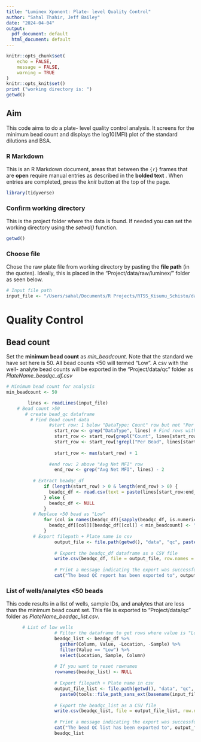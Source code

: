```yaml
---
title: "Luminex Xponent: Plate- level Quality Control"
author: "Sahal Thahir, Jeff Bailey"
date: "2024-04-04"
output:
  pdf_document: default
  html_document: default
---
```


```r


knitr::opts_chunk$set(
	echo = FALSE,
	message = FALSE,
	warning = TRUE
)
knitr::opts_knit$set()
print ("working directory is: ")
getwd()
```
## Aim
This code aims to do a plate- level quality control analysis. It screens for the minimum bead count and displays the log10(MFI) plot of the standard dilutions and BSA.

### R Markdown
This is an R Markdown document, areas that between the ```{r}  ``` frames that are **open** require manual entries as described in the **bolded text** . When entries are completed, press the *knit* button at the top of the page.  

```{=html}
<!-- *Markdown is a simple formatting syntax for authoring HTML, PDF, and MS Word documents. For more details on using R Markdown see <http://rmarkdown.rstudio.com>. #When you click the **Knit** button a document will be generated that includes both content as well as the output of any embedded R code chunks within the document. You can embed an R code chunk like this with `and`* /
--->
```
```{=html}
<!--
DEVELOPER NOTES
#useful links BSA corrected-- <https://docs.google.com/spreadsheets/d/1kFEW7UqGGvfmOtYQq_AdP3V2w7LwdhDLpTHPmPaJGnM/edit#gid=1434210263>

#TODO: potential transplate normalization based on standards

-->
```

```r
library(tidyverse)
```

### Confirm working directory
This is the project folder where the data is found. If needed you can set the working directory using the *setwd()* function. 
```r
getwd()
```

### Choose file
Chose the raw plate file from working directory by pasting the **file path** (in the quotes). Ideally, this is placed in the "Project/data/raw/luminex/" folder as seen below.

```r
# Input file path
input_file <- "/Users/sahal/Documents/R Projects/RTSS_Kisumu_Schisto/data/raw/luminex/Ahero_IgG1_Test.csv"
```

# Quality Control
## Bead count
  Set the **minimum bead count** as *min_beadcount*. Note that the standard we have set here is 50. All bead counts <50 will termed "Low". A csv with the well- analyte bead counts will be exported in the "Project/data/qc" folder as *PlateName_beadqc_df.csv*
 
```r
# Minimum bead count for analysis
min_beadcount <- 50
```

```r
        lines <- readLines(input_file)
    # Bead count >50
       # create bead_qc dataframe   
         # Find Bead count data 
                #start row: 1 below "DataType: Count" row but not "Per Bead Count"
                  start_row <- grep("DataType", lines) # Find rows with "DataType"
                  start_row <- start_row[grepl("Count", lines[start_row])] # Filter rows with "Count"
                  start_row <- start_row[!grepl("Per Bead", lines[start_row])]  # Filter out rows with "Per Bead"
      
                  start_row <- max(start_row) + 1 
                  
                #end row: 2 above "Avg Net MFI" row
                  end_row <- grep("Avg Net MFI", lines) - 2
              
          # Extract beadqc_df
              if (length(start_row) > 0 & length(end_row) > 0) {
                beadqc_df <- read.csv(text = paste(lines[start_row:end_row], collapse = "\n"))
              } else {
                beadqc_df <- NULL
              }
          # Replace <50 bead as "Low"
              for (col in names(beadqc_df)[sapply(beadqc_df, is.numeric)]) {
                beadqc_df[[col]][beadqc_df[[col]] < min_beadcount] <- "Low"
              }
          # Export filepath + Plate name in csv
                  output_file <- file.path(getwd(), "data", "qc", paste0(tools::file_path_sans_ext(basename(input_file)), "_beadqc.csv"))
                  
                  # Export the beadqc_df dataframe as a CSV file
                  write.csv(beadqc_df, file = output_file, row.names = FALSE)
                  
                  # Print a message indicating the export was successful
                  cat("The bead QC report has been exported to", output_file, "\n")
```

### List of wells/analytes <50 beads
This code results in a list of wells, sample IDs, and analytes that are less than the minimum bead count set. This file is exported to "Project/data/qc" folder as *PlateName_beadqc_list.csv*.
```r
      # List of low wells
                  # Filter the dataframe to get rows where value is "Low"
                  beadqc_list <- beadqc_df %>%
                    gather(Column, Value, -Location, -Sample) %>%
                    filter(Value == "Low") %>%
                    select(Location, Sample, Column)
                  
                  # If you want to reset rownames
                  rownames(beadqc_list) <- NULL
                  
                  # Export filepath + Plate name in csv
                  output_file_list <- file.path(getwd(), "data", "qc", 
                    paste0(tools::file_path_sans_ext(basename(input_file)), "_beadqc_list.csv"))
                  
                  # Export the beadqc_list as a CSV file
                  write.csv(beadqc_list, file = output_file_list, row.names = FALSE)
                  
                  # Print a message indicating the export was successful
                  cat("The bead QC list has been exported to", output_file_list, "\n")
                  beadqc_list
```                   



